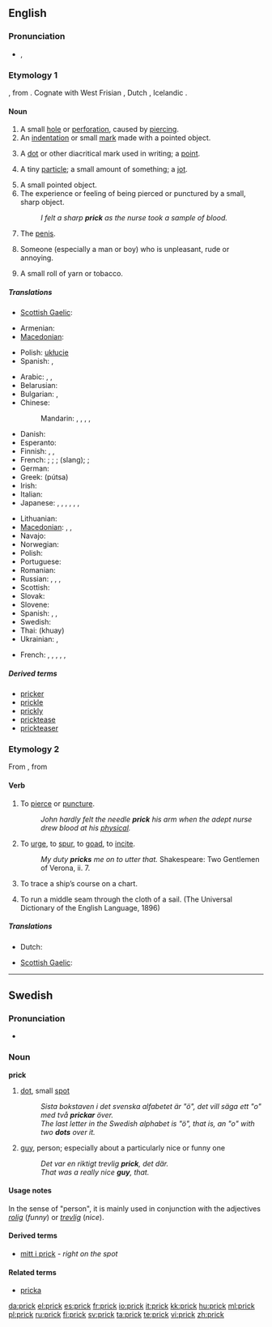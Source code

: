 {{wikipedia|dab=prick}}
==English==

===Pronunciation===
* {{IPA|/pɹɪk/}}, {{SAMPA|/prIk/}}
*: {{rhymes|ɪk}}

===Etymology 1===
{{etyl|ang}} {{term|prica}}, from {{proto|Germanic}}. Cognate with West Frisian {{term|prik||small hole}}, Dutch {{term|prik||point, small stick}}, Icelandic {{term|prik||dot, small stick}}.

====Noun====
{{en-noun}}

# A small [[hole]] or [[perforation]], caused by [[pierce|piercing]]. {{defdate|from 10th c.}}
# An [[indentation]] or small [[mark]] made with a pointed object. {{defdate|from 10th c.}}
# {{obsolete}} A [[dot]] or other diacritical mark used in writing; a [[point]]. {{defdate|10th-18th c.}}
# {{obsolete}} A tiny [[particle]]; a small amount of something; a [[jot]]. {{defdate|10th-18th c.}}
# A small pointed object. {{defdate|from 10th c.}}
# The experience or feeling of being pierced or punctured by a small, sharp object. {{defdate|from 13th c.}}
#:''I felt a sharp '''prick''' as the nurse took a sample of blood.''
# {{slang|vulgar}} The [[penis]]. {{defdate|from 16th c.}}
# {{slang|pejorative}} Someone (especially a man or boy) who is unpleasant, rude or annoying. {{defdate|from 16th c.}}
# {{context|now|_|historical}} A small roll of yarn or tobacco. {{defdate|from 17th c.}}

=====Translations=====
{{trans-top|small pointed object}}
* [[Scottish Gaelic]]: {{t-|gd|stob|m|xs=Scottish Gaelic}}
{{trans-mid}}
{{trans-bottom}}

{{trans-top|feeling of being pierced or punctured}}
* Armenian: {{t-|hy|խայթոց|tr=xayt’oc’}}
* [[Macedonian]]: {{t-|mk|убод|m|tr=úbod}}
{{trans-mid}}
* Polish: [[ukłucie]] {{n}}
* Spanish: {{t+|es|punzada|f}}, {{t+|es|piquete|m}}
{{trans-bottom}}

{{trans-top|(slang) a penis}}
* Arabic: {{t+|ar|زب|m|tr=zubb}},  {{t-|ar|زبر|m|tr=zubr}},  {{t|ar|أير|m|tr='ayr}}
* Belarusian: {{t-|be|хуй|m|tr=xuj|xs=Belarusian}}
* Bulgarian: {{t-|bg|кур|m|tr=kur}}, {{t+|bg|хуй|m|tr=huj}}
* Chinese:
*: Mandarin: {{t-|cmn|雞巴|sc=Hani}},  {{t-|cmn|鸡巴|tr=jība|sc=Hani}},  {{t-|cmn|屌|tr=diǎo|sc=Hani}},  {{qualifier|euphemism}} {{t-|cmn|鳥|sc=Hani}},  {{t-|cmn|鸟|tr=diǎo|sc=Hani}}
* Danish: {{t+|da|prik|n}}
* Esperanto: {{t+|eo|kaco|xs=Esperanto}}
* Finnish: {{t+|fi|kyrpä}}, {{t+|fi|mulkku}}, {{t+|fi|kulli}}
* French: {{t+|fr|bite|f}}; {{t+|fr|paf|m}}; {{t+|fr|pine|f}}; {{t+|fr|queue|f}} (slang); {{t+|fr|vit|m}}; {{t+|fr|zob|m}}
* German: {{t+|de|Pimmel|m}}
* Greek: {{t+|el|πούτσα}} (pútsa) {{f}}
* Irish: {{t-|ga|slat|xs=Irish}}
* Italian: {{t+|it|cazzo}}
* Japanese: {{t+|ja|ちんこ|tr=chinko}},  {{t-|ja|ちんぽ|tr=chinpo}},  {{t-|ja|ちんちん|tr=chinchin}},  {{qualifier|of children}} {{t|ja|おちんちん|tr=o-chinchin}},  {{t|ja|ぽこちん|tr=pokochin}},  {{t|ja|まら|tr=mara}},  {{t|ja|ちんぽこ|tr=chinpoko}}
{{trans-mid}}
* Lithuanian: {{t-|lt|bybis|xs=Lithuanian}}
* [[Macedonian]]: {{t-|mk|стап|m|tr=stáp}},  {{t|mk|мандало|n|tr=mándalo}},  {{t-|mk|кур|m|tr=kur}}
* Navajo: {{tø|nv|acho'}}
* Norwegian: {{t+|no|pikk}}
* Polish: {{t+|pl|chuj}}
* Portuguese: {{t+|pt|pau}}
* Romanian: {{t+|ro|pula}}
* Russian: {{t+|ru|хуй|m|tr=xuj}}, {{t+|ru|хер|m|tr=xer}},  {{qualifier|mild}} {{t+|ru|член|m|tr=člen}},  {{qualifier|of children}} {{t|ru|писюн|m|tr=pisjún}}
* Scottish: {{t-|gd|bod|xs=Scottish Gaelic}}
* Slovak: {{t+|sk|kokot}}
* Slovene: {{t-|sl|kurac}}
* Spanish: {{t-|es|reata|f}}, {{qualifier|Mexico, California}} {{t+|es|macana|f}}, {{qualifier|Spain}} {{t+|es|polla|f}}
* Swedish: {{t+|sv|kuk}}
* Thai: {{t+|th|ควย}} (khuay)
* Ukrainian: {{t+|uk|хуй|m|tr=xuj|xs=Ukrainian}},  {{qualifier|of children}} {{t|uk|пісюн|m|tr=pisjún|xs=Ukrainian}}
{{trans-bottom}}

{{trans-top|An annoying person}}
* French: {{t-|fr|petit con|m}}, {{t+|fr|emmerdeur|m}}, {{t+|fr|pédé|m}}, {{t+|fr|connard|m}}, {{t+|fr|andouille|f}}, {{t+|fr|enfoiré|m}}
{{trans-mid}}
{{trans-bottom}}

=====Derived terms=====
* [[pricker]]
* [[prickle]]
* [[prickly]]
* [[pricktease]]
* [[prickteaser]]

===Etymology 2===
From {{etyl|enm|en}} {{term|prikken||lang=enm}}, from {{etyl|ang|en}} {{term|prician||lang=ang}}

====Verb====
{{en-verb}}

# {{transitive}} To [[pierce]] or [[puncture]].
#: ''John hardly felt the needle '''prick''' his arm when the adept nurse drew blood at his [[physical]].''
# {{transitive|figurative}} To [[urge]], to [[spur]], to [[goad]], to [[incite]].
#: ''My duty '''pricks''' me on to utter that.'' Shakespeare: Two Gentlemen of Verona, ii. 7.
# {{nautical|obsolete}} To trace a ship’s course on a chart.
# {{nautical|obsolete}} To run a middle seam through the cloth of a sail. (The Universal Dictionary of the English Language, 1896)

=====Translations=====
{{trans-top|pierce}}
* Dutch: {{t+|nl|prik}}
{{trans-mid}}
* [[Scottish Gaelic]]: {{t-|gd|stob|xs=Scottish Gaelic}}
{{trans-bottom}}

{{trans-top|urge, goad}}
{{trans-mid}}
{{trans-bottom}}

----

==Swedish==

===Pronunciation===
* {{audio|Sv-en prick.ogg|audio}}

===Noun===
{{sv-noun-reg-ar}}
'''prick''' {{c}}

# [[dot]], small [[spot]]
#: ''Sista bokstaven i det svenska alfabetet är "ö", det vill säga ett "o" med två '''prickar''' över.''
#: ''The last letter in the Swedish alphabet is "ö", that is, an "o" with two '''dots''' over it.''
# [[guy]], person; especially about a particularly nice or funny one
#: ''Det var en riktigt trevlig '''prick''', det där.''
#: ''That was a really nice '''guy''', that.''

====Usage notes====
In the sense of "person", it is mainly used in conjunction with the adjectives ''[[rolig]]'' (''funny'') or ''[[trevlig]]'' (''nice'').

====Derived terms====
* [[mitt i prick]] - ''right on the spot''

====Related terms====
* [[pricka]]

[[da:prick]]
[[el:prick]]
[[es:prick]]
[[fr:prick]]
[[io:prick]]
[[it:prick]]
[[kk:prick]]
[[hu:prick]]
[[ml:prick]]
[[pl:prick]]
[[ru:prick]]
[[fi:prick]]
[[sv:prick]]
[[ta:prick]]
[[te:prick]]
[[vi:prick]]
[[zh:prick]]